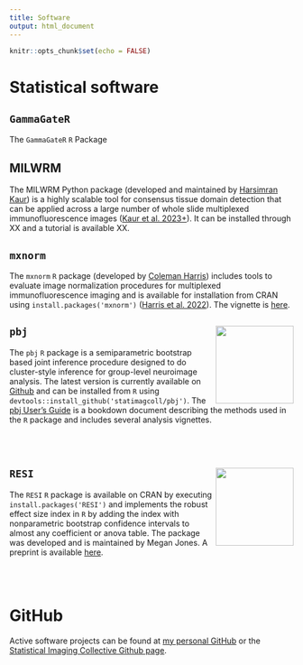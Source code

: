 ```yaml
---
title: Software
output: html_document
---
```


```r
knitr::opts_chunk$set(echo = FALSE)
```

<link rel="stylesheet" href="academicons.css"/>
<link rel="stylesheet" href="styles.css" type="text/css">

# Statistical software



## `GammaGateR`

The `GammaGateR` `R` Package

## MILWRM

The MILWRM Python package (developed and maintained by [Harsimran Kaur]()) is a highly scalable tool for consensus tissue domain detection that can be applied across a large number of whole slide multiplexed immunofluorescence images ([Kaur et al. 2023+]()).
It can be installed through XX and a tutorial is available XX.

## `mxnorm`

The `mxnorm` `R` package (developed by [Coleman Harris]()) includes tools to evaluate image normalization procedures for multiplexed immunofluorescence imaging and is available for installation from CRAN using `install.packages('mxnorm')` ([Harris et al. 2022]()).
The vignette is [here]().
  
## `pbj` <img src="images/pbj_rotate.png" align="right" height="138" />

<!-- <div style= "float:left; width:17%">  -->
<!-- <img src="images/pbj_rotate.png" alt="RESI" style="width:100%"> -->
<!-- </div> -->
<!-- <img src="images/pbj_rotate.png" alt="pbj" style="float:left; width:17%"> -->
The `pbj` `R` package is a semiparametric bootstrap based joint inference procedure designed to do cluster-style inference for group-level neuroimage analysis. The latest version is currently available on [Github](https://github.com/statimagcoll/pbj) and can be installed from `R` using `devtools::install_github('statimagcoll/pbj')`.
The [pbj User's Guide](statimagcoll.github.io/pbjGuide) is a bookdown document describing the methods used in the `R` package and includes several analysis vignettes.

<br>
<br>

## `RESI` <img src="images/resi.png" align="right" height="138" />

<!-- <div style= "float:left; width:15%"> -->
<!-- <img src="images/resi.png" alt="RESI" style="width:90%"> -->
<!-- </div> -->
The `RESI` `R` package is available on CRAN by executing `install.packages('RESI')` and implements the robust effect size index in `R` by adding the index with nonparametric bootstrap confidence intervals to almost any coefficient or anova table. The package was developed and is maintained by Megan Jones. A preprint is available [here](https://arxiv.org/abs/2302.12345).

<br>
<br>

# GitHub 

Active software projects can be found at [my personal GitHub](https://github.com/simonvandekar) or the [Statistical Imaging Collective Github page](https://github.com/statimagcoll).




